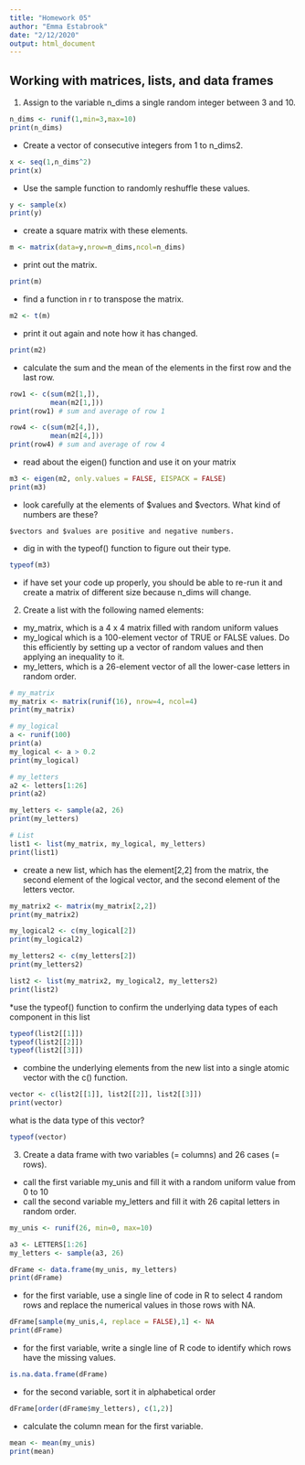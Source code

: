 ```yaml
---
title: "Homework 05"
author: "Emma Estabrook"
date: "2/12/2020"
output: html_document
---
```


## Working with matrices, lists, and data frames

1. Assign to the variable n_dims a single random integer between 3 and 10.
```r
n_dims <- runif(1,min=3,max=10)
print(n_dims)
```

* Create a vector of consecutive integers from 1 to n_dims2.
```r
x <- seq(1,n_dims^2)
print(x)
```

* Use the sample function to randomly reshuffle these values.
```r
y <- sample(x)
print(y)
```

* create a square matrix with these elements.
```r
m <- matrix(data=y,nrow=n_dims,ncol=n_dims)
```

* print out the matrix.
```r
print(m)
```

* find a function in r to transpose the matrix.
```r
m2 <- t(m)
```

* print it out again and note how it has changed.
```r
print(m2)
```

* calculate the sum and the mean of the elements in the first row and the last row.
```r
row1 <- c(sum(m2[1,]),
          mean(m2[1,]))
print(row1) # sum and average of row 1

row4 <- c(sum(m2[4,]),
          mean(m2[4,]))
print(row4) # sum and average of row 4
```

* read about the eigen() function and use it on your matrix
```r
m3 <- eigen(m2, only.values = FALSE, EISPACK = FALSE)
print(m3)
```

* look carefully at the elements of $values and $vectors. What kind of numbers are these?
```
$vectors and $values are positive and negative numbers. 
```

* dig in with the typeof() function to figure out their type.
```r
typeof(m3)
```

* if have set your code up properly, you should be able to re-run it and create a matrix of different size because n_dims will change.

2. Create a list with the following named elements:
* my_matrix, which is a 4 x 4 matrix filled with random uniform values
* my_logical which is a 100-element vector of TRUE or FALSE values. Do this efficiently by setting up a vector of random values and then applying an inequality to it.
* my_letters, which is a 26-element vector of all the lower-case letters in random order.
```r
# my_matrix
my_matrix <- matrix(runif(16), nrow=4, ncol=4)
print(my_matrix)

# my_logical
a <- runif(100)
print(a)
my_logical <- a > 0.2
print(my_logical)

# my_letters
a2 <- letters[1:26]
print(a2)

my_letters <- sample(a2, 26)
print(my_letters)

# List
list1 <- list(my_matrix, my_logical, my_letters)
print(list1)

```

* create a new list, which has the element[2,2] from the matrix, the second element of the logical vector, and the second element of the letters vector.
```r
my_matrix2 <- matrix(my_matrix[2,2])
print(my_matrix2)

my_logical2 <- c(my_logical[2])
print(my_logical2)

my_letters2 <- c(my_letters[2])
print(my_letters2)

list2 <- list(my_matrix2, my_logical2, my_letters2)
print(list2)
```

*use the typeof() function to confirm the underlying data types of each component in this list
```r
typeof(list2[[1]])
typeof(list2[[2]])
typeof(list2[[3]])

```

* combine the underlying elements from the new list into a single atomic vector with the c() function.
```r
vector <- c(list2[[1]], list2[[2]], list2[[3]])
print(vector)
```

what is the data type of this vector?
```r
typeof(vector)
```


3. Create a data frame with two variables (= columns) and 26 cases (= rows).
* call the first variable my_unis and fill it with a random uniform value from 0 to 10
* call the second variable my_letters and fill it with 26 capital letters in random order.
```r
my_unis <- runif(26, min=0, max=10)

a3 <- LETTERS[1:26]
my_letters <- sample(a3, 26)

dFrame <- data.frame(my_unis, my_letters)
print(dFrame)
```
* for the first variable, use a single line of code in R to select 4 random rows and replace the numerical values in those rows with NA.
```r
dFrame[sample(my_unis,4, replace = FALSE),1] <- NA
print(dFrame)
```

* for the first variable, write a single line of R code to identify which rows have the missing values.
```r
is.na.data.frame(dFrame)
```

* for the second variable, sort it in alphabetical order
```r
dFrame[order(dFrame$my_letters), c(1,2)]
```


* calculate the column mean for the first variable.
```r
mean <- mean(my_unis)
print(mean)
```


